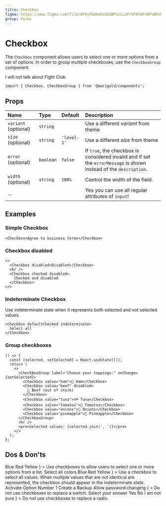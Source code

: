 ```yaml
---
title: Checkbox
figma: https://www.figma.com/file/DFKyTGHAoDxOsUBPszLLxP/%F0%9F%8F%B5%EF%B8%8FMarigold?node-id=467%3A159
group: Forms
---
```



# Checkbox

The `Checkbox` component allows users to select one or more options from a set of options. In order to group multiple checkboxes, use the `CheckboxGroup` component.

<MarigoldTheme>
  <Checkbox defaultChecked>I will not talk about Fight Club</Checkbox>
</MarigoldTheme>

```tsx onlyCode
import { Checkbox, CheckboxGroup } from '@marigold/components';
```

## Props

| Name                 | Type      | Default     | Description                                                                                                        |
| :------------------- | :-------- | :---------- | :----------------------------------------------------------------------------------------------------------------- |
| `variant` (optional) | `string`  |             | Use a different _variant_ from theme                                                                               |
| `size` (optional)    | `string`  | `'level-1'` | Use a different _size_ from theme                                                                                  |
| `error` (optional)   | `boolean` | `false`     | If `true`, the checkbox is considered invalid and if set the `errorMessage` is shown instead of the `description`. |
| `width` (optional)   | `string`  | `100%`      | Control the width of the field.                                                                                    |
| ...                  |           |             | Yes you can use all regular attributes of `input`!                                                                 |

## Examples

### Simple Checkbox

```tsx
<Checkbox>Agree to business terms</Checkbox>
```

### Checkbox disabled

```tsx
<>
  <Checkbox disabled>Disabled</Checkbox>
  <br />
  <Checkbox checked disabled>
    Checked and disabled
  </Checkbox>
</>
```

### Indeterminate Checkbox

Use indeterminate state when it represents both selected and not selected values.

```tsx
<Checkbox defaultChecked indeterminate>
  Select all
</Checkbox>
```

### Group checkboxes

```tsx
() => {
  const [selected, setSelected] = React.useState([]);
  return (
    <>
      <CheckboxGroup label="Choose your toppings:" onChange={setSelected}>
        <Checkbox value="ham">🐖 Ham</Checkbox>
        <Checkbox value="beef" disabled>
          🐄 Beef (out of stock)
        </Checkbox>
        <Checkbox value="tuna">🐟 Tuna</Checkbox>
        <Checkbox value="tomatos">🍅 Tomatos</Checkbox>
        <Checkbox value="onions">🧅 Onions</Checkbox>
        <Checkbox value="pineapple">🍍 Pineapple</Checkbox>
      </CheckboxGroup>
      <hr />
      <pre>Selected values: {selected.join(', ')}</pre>
    </>
  );
};
```

## Dos & Don'ts

<Stack space="small">
  <Box
    display="grid"
    css={{
      gridGap: 'small',
      gridTemplateColumns: 'repeat(auto-fit, minmax(min(500px, 100%), 1fr))',
    }}
  >
    <DoAndDont
      preview={
        <Card>
          <Stack>
            <Checkbox id="blue" checked>
              Blue
            </Checkbox>
            <Checkbox id="red" checked>
              Red
            </Checkbox>
            <Checkbox id="yellow">Yellow</Checkbox>
          </Stack>
        </Card>
      }
    >
      Use checkboxes to allow users to select one or more options from a list.
    </DoAndDont>
    <DoAndDont
      preview={
        <Card>
          <Stack space="medium">
            <Checkbox id="select" value="error" checked indeterminated>
              Select all colors
            </Checkbox>
            <Stack>
              <Checkbox id="blue" checked>
                Blue
              </Checkbox>
              <Checkbox id="red" checked>
                Red
              </Checkbox>
              <Checkbox id="yellow">Yellow</Checkbox>
            </Stack>
          </Stack>
        </Card>
      }
    >
      Use a checkbox to select all values. When multiple values that are not
      identical are represented, the checkbox should appear in the indeterminate
      state.
    </DoAndDont>
    <DoAndDont
      dont
      preview={
        <Card>
          <Stack space="xsmall">
            <Checkbox id="option" checked aria-label="option">
              Activate Option Number 1
            </Checkbox>
            <Checkbox id="option" checked aria-label="option">
              Create a Backup
            </Checkbox>
            <Checkbox id="option" checked aria-label="option">
              Allow password changing
            </Checkbox>
          </Stack>
        </Card>
      }
    >
      Do not use checkboxes to replace a switch.
    </DoAndDont>
    <DoAndDont
      dont
      preview={
        <Card>
          <Stack space="xsmall">
            <Headline level="5">Select your answer</Headline>
            <Checkbox id="yes" checked aria-label="yes">
              Yes
            </Checkbox>
            <Checkbox id="no" checked aria-label="no">
              No
            </Checkbox>
            <Checkbox id="not-sure" checked aria-label="not-sure">
              I am not sure
            </Checkbox>
          </Stack>
        </Card>
      }
    >
      Do not use checkboxes to replace a radio.
    </DoAndDont>
  </Box>
</Stack>
